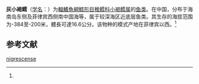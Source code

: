 {{Speciesbox
| name = 灰小褐鳕
| status = NE
| status_system = IUCN3.1
| image = 
| genus = Physiculus
| species = nigrescense
| authority = (Smith et Radcliffe, 1913)<ref name='id6762'>{{cite web| url =http://www.bioinfo.cn/db05/BjdwSpecies.php?action=view&id=6762| title =灰小褐鳕| work =《中国动物物种编目数据库》| publisher =中国科学院微生物研究所| author =中国科学院动物研究所| accessdate =2009-04-11| deadurl =yes| archiveurl =https://web.archive.org/web/20160305064616/http://www.bioinfo.cn/db05/BjdwSpecies.php?action=view&id=6762| archivedate =2016-03-05}}</ref>
| synonyms = *''Physiculus nigriscens'',Smith & Radcliffe, 1912
}}

'''灰小褐鳕'''（[[学名|学名]]：{{lang|la|''Physiculus nigrescense''}}）为[[輻鰭魚綱|輻鰭魚綱]][[鱈形目|鱈形目]][[稚鳕科|稚鳕科]][[小褐鳕属|小褐鳕属]]的[[鱼类|鱼类]]。在中国，分布于海南岛东侧及菲律宾西侧南中国海等，属于较深海区近底层鱼类。其生存的海拔范围为-384至-200米，體長可達16.6公分。该物种的模式产地在菲律宾以西。<ref name='id6762'/>

== 参考文献 ==
{{reflist}}

{{Wikispecies|Physiculus nigrescense}}

[[Category:小褐鳕属|nigrescense]]


{{鳕形目小作品}}